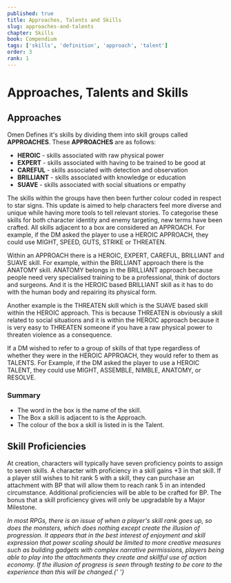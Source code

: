 ```yaml
---
published: true
title: Approaches, Talents and Skills
slug: approaches-and-talents
chapter: Skills
book: Compendium
tags: ['skills', 'definition', 'approach', 'talent']
order: 3
rank: 1
---
```



# Approaches, Talents and Skills

## Approaches

Omen Defines it's skills by dividing them into skill groups called **APPROACHES**. These **APPROACHES** are as follows:

-   **HEROIC** - skills associated with raw physical power
-   **EXPERT** - skills associated with having to be trained to be good at
-   **CAREFUL** - skills associated with detection and observation
-   **BRILLIANT** - skills associated with knowledge or education
-   **SUAVE** - skills associated with social situations or empathy

The skills within the groups have then been further colour coded in respect to star signs. This update is aimed to help characters feel more diverse and unique while having more tools to tell relevant stories. To categorise these skills for both character identity and enemy targeting, new terms have been crafted. All skills adjacent to a box are considered an APPROACH. For example, if the DM asked the player to use a HEROIC APPROACH, they could use MIGHT, SPEED, GUTS, STRIKE or THREATEN.

Within an APPROACH there is a HEROIC, EXPERT, CAREFUL, BRILLIANT and SUAVE skill. For example, within the BRILLIANT approach there is the ANATOMY skill. ANATOMY belongs in the BRILLIANT approach because people need very specialised training to be a professional, think of doctors and surgeons. And it is the HEROIC based BRILLIANT skill as it has to do with the human body and repairing its physical form.

Another example is the THREATEN skill which is the SUAVE based skill within the HEROIC approach. This is because THREATEN is obviously a skill related to social situations and it is within the HEROIC approach because it is very easy to THREATEN someone if you have a raw physical power to threaten violence as a consequence.

If a DM wished to refer to a group of skills of that type regardless of whether they were in the HEROIC APPROACH, they would refer to them as TALENTS. For Example, if the DM asked the player to use a HEROIC TALENT, they could use MIGHT, ASSEMBLE, NIMBLE, ANATOMY, or RESOLVE.

### Summary

-   The word in the box is the name of the skill.
-   The Box a skill is adjacent to is the Approach.
-   The colour of the box a skill is listed in is the Talent.

## Skill Proficiencies

At creation, characters will typically have seven proficiency points to assign to seven skills. A character with proficiency in a skill gains +3 in that skill. If a player still wishes to hit rank 5 with a skill, they can purchase an attachment with BP that will allow them to reach rank 5 in an intended circumstance. Additional proficiencies will be able to be crafted for BP. The bonus that a skill proficiency gives will only be upgradable by a Major Milestone.

<Callout emoji="🌈" color="cyan.700" heading="Dev Note: Proficiencies">
    <i>
        In most RPGs, there is an issue of when a player's skill rank goes up,
        so does the monsters, which does nothing except create the illusion of
        progression. It appears that in the best interest of enjoyment and skill
        expression that power scaling should be limited to more creative
        measures such as building gadgets with complex narrative permissions,
        players being able to play into the attachments they create and skillful
        use of action economy. If the illusion of progress is seen through
        testing to be core to the experience than this will be changed.{' '}
    </i>
</Callout>
